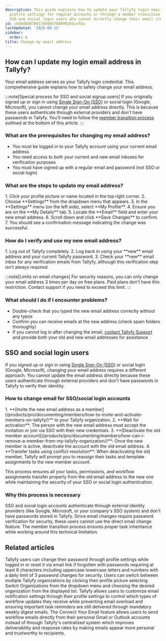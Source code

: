 ```yaml
---
description: This guide explains how to update your Tallyfy login email address through
  profile settings for regular accounts or through a member transition process for
  SSO and social login users who cannot directly change their email credentials.
id: c640d8d070017d69057b0099283cefba
lastUpdated: '2025-08-15'
sidebar:
  order: 6
title: Change my email address
---
```



## How can I update my login email address in Tallyfy?

Your email address serves as your Tallyfy login credential. This comprehensive guide explains how to safely change your email address.

:::note[Special process for SSO and social signup users]
If you originally signed up or sign in using [Single Sign-On (SSO)](/products/pro/integrations/authentication/) or social login (Google, Microsoft), you cannot change your email address directly. This is because these users authenticate through external providers and don't have passwords in Tallyfy. You'll need to follow the [member transition process](#sso-and-social-login-users) outlined at the bottom of this article.
:::

### What are the prerequisites for changing my email address?

*   You must be logged in to your Tallyfy account using your current email address
*   You need access to *both* your current and new email inboxes for verification purposes
*   You must have signed up with a regular email and password (not SSO or social login)

### What are the steps to update my email address?

<Steps>
1. Click your profile picture or name located in the top right corner.
2. Choose **Settings** from the dropdown menu that appears.
3. In the **Settings** menu (on the left side), select **My Profile**.
4. Ensure you are on the **My Details** tab.
5. Locate the **Email** field and enter your new email address.
6. Scroll down and click **Save Changes** to confirm.
7. You should see a confirmation message indicating the change was successful.
</Steps>

### How do I verify and use my new email address?

<Steps>
1. Log out of Tallyfy completely.
2. Log back in using your **new** email address and your current Tallyfy password.
3. Check your **new** email inbox for any verification emails from Tallyfy, although this verification step isn't always required.
</Steps>

:::note[Limits on email changes]
For security reasons, you can only change your email address 3 times per day on free plans. Paid plans don't have this restriction. Contact support if you need to exceed this limit.
:::

### What should I do if I encounter problems?

*   Double-check that you typed the new email address correctly without any typos
*   Confirm you can receive emails at the new address (check spam folders thoroughly)
*   If you cannot log in after changing the email, [contact Tallyfy Support](/products/pro/miscellaneous/support/how-can-i-contact-tallyfys-support-team/) and provide both your old and new email addresses for assistance

## SSO and social login users

If you signed up or sign in using [Single Sign-On (SSO)](/products/pro/integrations/authentication/) or social login (Google, Microsoft), changing your email address requires a different approach. You cannot update the email address directly because these users authenticate through external providers and don't have passwords in Tallyfy to verify their identity.

### How to change email for SSO/social login accounts

<Steps>
1. **[Invite the new email address as a member](/products/pro/documenting/members/how-to-invite-and-activate-members-on-tallyfy/)** to your Tallyfy organization.
2. **Wait for activation**: The person with the new email address must accept the invitation or join via SSO with their new credentials.
3. **[Deactivate the old member account](/products/pro/documenting/members/how-can-i-remove-a-member-from-my-tallyfy-organization/)**: Once the new member is active, deactivate the account with the old email address.
4. **Transfer tasks using conflict resolution**: When deactivating the old member, Tallyfy will prompt you to reassign their tasks and template assignments to the new member account.
</Steps>

This process ensures all your tasks, permissions, and workflow assignments transfer properly from the old email address to the new one while maintaining the security of your SSO or social login authentication.

### Why this process is necessary

SSO and social login accounts authenticate through external identity providers (like Google, Microsoft, or your company's SSO system) and don't have passwords stored in Tallyfy. Since email changes require password verification for security, these users cannot use the direct email change feature. The member transition process ensures proper task inheritance while working around this technical limitation.


## Related articles
<CardGrid>
<LinkTitleCard header="<b>Personal Settings > Change or reset your password</b>" href="/products/pro/settings/personal-settings/how-can-i-change-or-reset-my-tallyfy-password/" > Tallyfy users can change their password through profile settings while logged in or reset it via email link if forgotten with passwords requiring at least 8 characters including uppercase lowercase letters and numbers with a daily limit of 3 password changes for security. </LinkTitleCard>
<LinkTitleCard header="<b>Personal Settings > Switch between organizations</b>" href="/products/pro/settings/personal-settings/how-can-i-switch-between-organizations-in-tallyfy/" > Users can switch between multiple Tallyfy organizations by clicking their profile picture selecting Switch Organizations from the dropdown menu and choosing the desired organization from the displayed list. </LinkTitleCard>
<LinkTitleCard header="<b>Personal Settings > Manage email notifications</b>" href="/products/pro/settings/personal-settings/how-can-i-manage-email-notifications-in-tallyfy/" > Tallyfy allows users to customize email notification settings through their profile settings to control which types of workflow updates they receive while preventing email overload and ensuring important task reminders are still delivered through mandatory weekly digest emails. </LinkTitleCard>
<LinkTitleCard header="<b>Email > Connect your email</b>" href="/products/pro/integrations/email/connect-your-email/" > The Connect Your Email feature allows users to send workflow emails directly from their personal Gmail or Outlook accounts instead of through Tallyfy's centralized system which improves deliverability and response rates by making emails appear more personal and trustworthy to recipients. </LinkTitleCard>
</CardGrid>